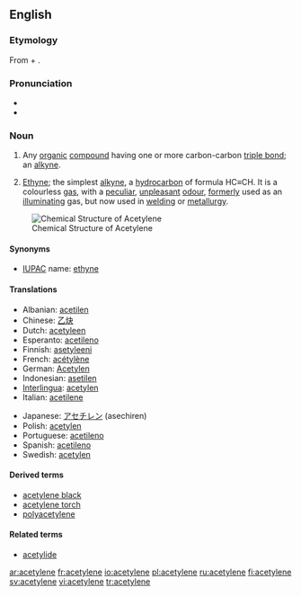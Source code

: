 {{see|acétylène}}
==English==

===Etymology===
From {{term|acetyl}} + {{term|-ene}}.

===Pronunciation===
*{{IPA|/ə ˈsɛt əl ˌin/}}
*{{audio|en-us-acetylene.ogg|Audio (US)}}

===Noun===
{{en-noun|s|-}}

# {{organic chemistry}} Any [[organic]] [[compound]] having one or more carbon-carbon [[triple bond]]; an [[alkyne]].
# {{organic compound}} [[ethyne|Ethyne]]; the simplest [[alkyne]], a [[hydrocarbon]] of formula HC≡CH. It is a colourless [[gas]], with a [[peculiar]], [[unpleasant]] [[odour]], [[formerly]] used as an [[illuminating]] gas, but now used in [[welding]] or [[metallurgy]].

[[Image:Ethyne.png|frame|right|Chemical Structure of Acetylene]]

====Synonyms====
*[[IUPAC]] name: [[ethyne]]

====Translations====
{{trans-top|acetylene}}
*Albanian: [[acetilen]]
*Chinese: [[乙炔]]
*Dutch: [[acetyleen]] {{n}}
*Esperanto: [[acetileno]]
*Finnish: [[asetyleeni]]
*French: [[acétylène]]
*German: [[Acetylen]] {{n}}
*Indonesian: [[asetilen]]
*[[Interlingua]]: [[acetylen]]
*Italian: [[acetilene]]
{{trans-mid}}
*Japanese: [[アセチレン]] (asechiren)
*Polish: [[acetylen]] {{m}}
*Portuguese: [[acetileno]]
*Spanish: [[acetileno]] {{m}}
*Swedish: [[acetylen]] {{n}}
{{trans-bottom}}

====Derived terms====
*[[acetylene black]]
*[[acetylene torch]]
*[[polyacetylene]]

====Related terms====
*[[acetylide]]

[[ar:acetylene]]
[[fr:acetylene]]
[[io:acetylene]]
[[pl:acetylene]]
[[ru:acetylene]]
[[fi:acetylene]]
[[sv:acetylene]]
[[vi:acetylene]]
[[tr:acetylene]]